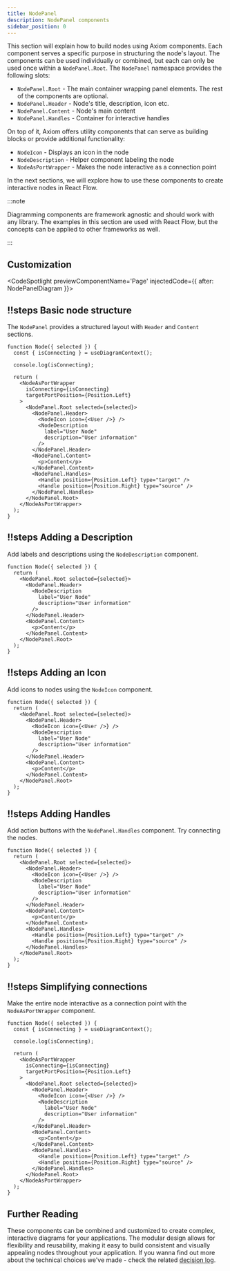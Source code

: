 ```yaml
---
title: NodePanel
description: NodePanel components
sidebar_position: 0
---
```



This section will explain how to build nodes using Axiom components.
Each component serves a specific purpose in structuring the node's layout.
The components can be used individually or combined, but each can only be used once within a `NodePanel.Root`.
The `NodePanel` namespace provides the following slots:

- `NodePanel.Root` - The main container wrapping panel elements. The rest of the components are optional.
- `NodePanel.Header` - Node's title, description, icon etc.
- `NodePanel.Content` - Node's main content
- `NodePanel.Handles` - Container for interactive handles

On top of it, Axiom offers utility components that can serve as building blocks or provide additional functionality:
- `NodeIcon` - Displays an icon in the node
- `NodeDescription` - Helper component labeling the node
- `NodeAsPortWrapper` - Makes the node interactive as a connection point

In the next sections, we will explore how to use these components to create interactive nodes in React Flow.

:::note

Diagramming components are framework agnostic and should work with any library.
The examples in this section are used with React Flow, but the concepts can be applied to other frameworks as well.

:::

## Customization

<CodeSpotlight previewComponentName='Page' injectedCode={{ after: NodePanelDiagram }}>

## !!steps Basic node structure

The `NodePanel` provides a structured layout with `Header` and `Content` sections.

```tsx ! example.ts
function Node({ selected }) {
  const { isConnecting } = useDiagramContext();

  console.log(isConnecting);

  return (
    <NodeAsPortWrapper
      isConnecting={isConnecting}
      targetPortPosition={Position.Left}
    >
      <NodePanel.Root selected={selected}>
        <NodePanel.Header>
          <NodeIcon icon={<User />} />
          <NodeDescription
            label="User Node"
            description="User information"
          />
        </NodePanel.Header>
        <NodePanel.Content>
          <p>Content</p>
        </NodePanel.Content>
        <NodePanel.Handles>
          <Handle position={Position.Left} type="target" />
          <Handle position={Position.Right} type="source" />
        </NodePanel.Handles>
      </NodePanel.Root>
    </NodeAsPortWrapper>
  );
}
```

## !!steps Adding a Description

Add labels and descriptions using the `NodeDescription` component.

```tsx ! example.ts
function Node({ selected }) {
  return (
    <NodePanel.Root selected={selected}>
      <NodePanel.Header>
        <NodeDescription
          label="User Node"
          description="User information"
        />
      </NodePanel.Header>
      <NodePanel.Content>
        <p>Content</p>
      </NodePanel.Content>
    </NodePanel.Root>
  );
}
```

## !!steps Adding an Icon

Add icons to nodes using the `NodeIcon` component.

```tsx ! example.ts
function Node({ selected }) {
  return (
    <NodePanel.Root selected={selected}>
      <NodePanel.Header>
        <NodeIcon icon={<User />} />
        <NodeDescription
          label="User Node"
          description="User information"
        />
      </NodePanel.Header>
      <NodePanel.Content>
        <p>Content</p>
      </NodePanel.Content>
    </NodePanel.Root>
  );
}
```

## !!steps Adding Handles

Add action buttons with the `NodePanel.Handles` component. Try connecting the nodes.

```tsx ! example.ts
function Node({ selected }) {
  return (
    <NodePanel.Root selected={selected}>
      <NodePanel.Header>
        <NodeIcon icon={<User />} />
        <NodeDescription
          label="User Node"
          description="User information"
        />
      </NodePanel.Header>
      <NodePanel.Content>
        <p>Content</p>
      </NodePanel.Content>
      <NodePanel.Handles>
        <Handle position={Position.Left} type="target" />
        <Handle position={Position.Right} type="source" />
      </NodePanel.Handles>
    </NodePanel.Root>
  );
}
```

## !!steps Simplifying connections

Make the entire node interactive as a connection point with the `NodeAsPortWrapper` component.

```tsx ! example.ts
function Node({ selected }) {
  const { isConnecting } = useDiagramContext();

  console.log(isConnecting);

  return (
    <NodeAsPortWrapper
      isConnecting={isConnecting}
      targetPortPosition={Position.Left}
    >
      <NodePanel.Root selected={selected}>
        <NodePanel.Header>
          <NodeIcon icon={<User />} />
          <NodeDescription
            label="User Node"
            description="User information"
          />
        </NodePanel.Header>
        <NodePanel.Content>
          <p>Content</p>
        </NodePanel.Content>
        <NodePanel.Handles>
          <Handle position={Position.Left} type="target" />
          <Handle position={Position.Right} type="source" />
        </NodePanel.Handles>
      </NodePanel.Root>
    </NodeAsPortWrapper>
  );
}
```

</CodeSpotlight>

## Further Reading

These components can be combined and customized to create complex, interactive diagrams for your applications. The modular design allows for flexibility and reusability, making it easy to build consistent and visually appealing nodes throughout your application.
If you wanna find out more about the technical choices we've made - check the related [decision log](../../../generated-docs/decision-logs/nodes.decision-log.md).
